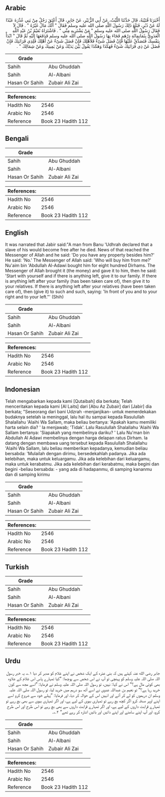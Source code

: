 ## Arabic


<div dir="rtl" lang="ar" style={{fontSize:'larger',backgroundColor:'#f8f9fa',padding:20}}>
أَخْبَرَنَا قُتَيْبَةُ، قَالَ حَدَّثَنَا اللَّيْثُ، عَنْ أَبِي الزُّبَيْرِ، عَنْ جَابِرٍ، قَالَ أَعْتَقَ رَجُلٌ مِنْ بَنِي عُذْرَةَ عَبْدًا لَهُ عَنْ دُبُرٍ، فَبَلَغَ ذَلِكَ رَسُولَ اللَّهِ صلى الله عليه وسلم فَقَالَ ‏"‏ أَلَكَ مَالٌ غَيْرُهُ ‏"‏ ‏.‏ قَالَ لاَ فَقَالَ رَسُولُ اللَّهِ صلى الله عليه وسلم ‏"‏ مَنْ يَشْتَرِيهِ مِنِّي ‏"‏ ‏.‏ فَاشْتَرَاهُ نُعَيْمُ بْنُ عَبْدِ اللَّهِ الْعَدَوِيُّ بِثَمَانِمِائَةِ دِرْهَمٍ فَجَاءَ بِهَا رَسُولُ اللَّهِ صلى الله عليه وسلم فَدَفَعَهَا إِلَيْهِ ثُمَّ قَالَ ‏"‏ ابْدَأْ بِنَفْسِكَ فَتَصَدَّقْ عَلَيْهَا فَإِنْ فَضَلَ شَىْءٌ فَلأَهْلِكَ فَإِنْ فَضَلَ شَىْءٌ عَنْ أَهْلِكَ فَلِذِي قَرَابَتِكَ فَإِنْ فَضَلَ عَنْ ذِي قَرَابَتِكَ شَىْءٌ فَهَكَذَا وَهَكَذَا يَقُولُ بَيْنَ يَدَيْكَ وَعَنْ يَمِينِكَ وَعَنْ شِمَالِكَ ‏"‏ ‏.‏
</div>
<div style={{backgroundColor:'#f8f9fa',padding:20, marginBottom: 10}}><table> <thead> <tr> <th>Grade</th> <th></th> </tr> </thead> <tbody> <tr><td>Sahih</td><td>Abu Ghuddah</td></tr><tr><td>Sahih</td><td>Al-Albani</td></tr><tr><td>Hasan Or Sahih</td><td>Zubair Ali Zai</td></tr></tbody></table><table> <thead> <tr> <th>References:</th> <th></th> </tr> </thead> <tbody><tr><td>Hadith No</td><td>2546</td></tr><tr><td>Arabic No</td><td>2546</td></tr><tr><td>Reference</td><td>Book 23 Hadith 112</td></tr></tbody></table></div>

## Bengali


<div dir="ltr" lang="bn" style={{fontSize:'larger',backgroundColor:'#f8f9fa',padding:20}}>

</div>
<div style={{backgroundColor:'#f8f9fa',padding:20, marginBottom: 10}}><table> <thead> <tr> <th>Grade</th> <th></th> </tr> </thead> <tbody> <tr><td>Sahih</td><td>Abu Ghuddah</td></tr><tr><td>Sahih</td><td>Al-Albani</td></tr><tr><td>Hasan Or Sahih</td><td>Zubair Ali Zai</td></tr></tbody></table><table> <thead> <tr> <th>References:</th> <th></th> </tr> </thead> <tbody><tr><td>Hadith No</td><td>2546</td></tr><tr><td>Arabic No</td><td>2546</td></tr><tr><td>Reference</td><td>Book 23 Hadith 112</td></tr></tbody></table></div>

## English


<div dir="ltr" lang="en" style={{fontSize:'larger',backgroundColor:'#f8f9fa',padding:20}}>
It was narrated that Jabir said:"A man from Banu 'Udhrah declared that a slave of his would become free after he died. News of that reached the Messenger of Allah and he said: 'Do you have any property besides him?' He said: 'No.' The Messenger of Allah said: 'Who will buy him from me?' Nu'aim bin 'Abdullah Al-Adawi bought him for eight hundred Dirhams. The Messenger of Allah brought it (the money) and gave it to him, then he said: 'Start with yourself and if there is anything left, give it to our family. If there is anything left after your family (has been taken care of), then give it to your relatives. If there is anything left after your relatives (have been taken care of), then (give it) to such and such, saying: 'In front of you and to your right and to your left."' (Shih)
</div>
<div style={{backgroundColor:'#f8f9fa',padding:20, marginBottom: 10}}><table> <thead> <tr> <th>Grade</th> <th></th> </tr> </thead> <tbody> <tr><td>Sahih</td><td>Abu Ghuddah</td></tr><tr><td>Sahih</td><td>Al-Albani</td></tr><tr><td>Hasan Or Sahih</td><td>Zubair Ali Zai</td></tr></tbody></table><table> <thead> <tr> <th>References:</th> <th></th> </tr> </thead> <tbody><tr><td>Hadith No</td><td>2546</td></tr><tr><td>Arabic No</td><td>2546</td></tr><tr><td>Reference</td><td>Book 23 Hadith 112</td></tr></tbody></table></div>

## Indonesian


<div dir="ltr" lang="id" style={{fontSize:'larger',backgroundColor:'#f8f9fa',padding:20}}>
Telah mengabarkan kepada kami [Qutaibah] dia berkata; Telah menceritakan kepada kami [Al Laits] dari [Abu Az Zubair] dari [Jabir] dia berkata; "Seseorang dari bani Udzrah -menjanjikan- untuk memerdekakan budaknya setelah ia meninggal, lalu hal itu sampai kepada Rasulullah Shalallahu 'Alaihi Wa Sallam, maka beliau bertanya: 'Apakah kamu memiliki harta selain dia? ' Ia menjawab; 'Tidak'. Lalu Rasulullah Shalallahu 'Alaihi Wa Sallam bertanya: 'Siapakah yang membelinya dariku? ' Lalu Nu'man bin Abdullah Al Adawi membelinya dengan harga delapan ratus Dirham. Ia datang dengan membawa uang tersebut kepada Rasulullah Shalallahu 'Alaihi Wa Sallam, lalu beliau memberikan kepadanya, kemudian beliau bersabda: 'Mulailah dengan dirimu, bersedekahlah padanya. Jika ada kelebihan, maka untuk keluargamu. Jika ada kelebihan dari keluargamu, maka untuk kerabatmu. Jika ada kelebihan dari kerabatmu, maka begini dan begini -beliau bersabda: - yang ada di hadapanmu, di samping kananmu dan di samping kirimu
</div>
<div style={{backgroundColor:'#f8f9fa',padding:20, marginBottom: 10}}><table> <thead> <tr> <th>Grade</th> <th></th> </tr> </thead> <tbody> <tr><td>Sahih</td><td>Abu Ghuddah</td></tr><tr><td>Sahih</td><td>Al-Albani</td></tr><tr><td>Hasan Or Sahih</td><td>Zubair Ali Zai</td></tr></tbody></table><table> <thead> <tr> <th>References:</th> <th></th> </tr> </thead> <tbody><tr><td>Hadith No</td><td>2546</td></tr><tr><td>Arabic No</td><td>2546</td></tr><tr><td>Reference</td><td>Book 23 Hadith 112</td></tr></tbody></table></div>

## Turkish


<div dir="ltr" lang="tr" style={{fontSize:'larger',backgroundColor:'#f8f9fa',padding:20}}>

</div>
<div style={{backgroundColor:'#f8f9fa',padding:20, marginBottom: 10}}><table> <thead> <tr> <th>Grade</th> <th></th> </tr> </thead> <tbody> <tr><td>Sahih</td><td>Abu Ghuddah</td></tr><tr><td>Sahih</td><td>Al-Albani</td></tr><tr><td>Hasan Or Sahih</td><td>Zubair Ali Zai</td></tr></tbody></table><table> <thead> <tr> <th>References:</th> <th></th> </tr> </thead> <tbody><tr><td>Hadith No</td><td>2546</td></tr><tr><td>Arabic No</td><td>2546</td></tr><tr><td>Reference</td><td>Book 23 Hadith 112</td></tr></tbody></table></div>

## Urdu


<div dir="rtl" lang="ur" style={{fontSize:'larger',backgroundColor:'#f8f9fa',padding:20}}>
جابر رضی الله عنہ کہتے ہیں کہ بنی عذرہ کے ایک شخص نے اپنے غلام کو مدبر کر دیا ۱؎، یہ خبر رسول اللہ صلی اللہ علیہ وسلم کو پہنچی تو آپ نے اس شخص سے پوچھا: ”کیا تمہارے پاس اس غلام کے علاوہ بھی کوئی مال ہے؟“ اس نے کہا: نہیں، تو رسول اللہ صلی اللہ علیہ وسلم نے فرمایا: ”اسے مجھ سے کون خرید رہا ہے؟“ تو نعیم بن عبداللہ عدوی نے اسے آٹھ سو درہم میں خرید لیا، تو رسول اللہ صلی اللہ علیہ وسلم ان درہموں کو لے کر آئے اور انہیں اس کے حوالہ کر دیا، اور فرمایا: ”پہلے خود سے شروع کرو اسے اپنے اوپر صدقہ کرو اگر کچھ بچ رہے تو تمہاری بیوی کے لیے ہے، اور اگر تمہاری بیوی سے بھی بچ رہے تو تمہارے قرابت داروں کے لیے ہے، اور اگر تمہارے قرابت داروں سے بھی بچ رہے تو اس طرح اور اس طرح کرو، اور آپ اپنے سامنے اور اپنے دائیں اور بائیں اشارہ کر رہے تھے“ ۲؎۔
</div>
<div style={{backgroundColor:'#f8f9fa',padding:20, marginBottom: 10}}><table> <thead> <tr> <th>Grade</th> <th></th> </tr> </thead> <tbody> <tr><td>Sahih</td><td>Abu Ghuddah</td></tr><tr><td>Sahih</td><td>Al-Albani</td></tr><tr><td>Hasan Or Sahih</td><td>Zubair Ali Zai</td></tr></tbody></table><table> <thead> <tr> <th>References:</th> <th></th> </tr> </thead> <tbody><tr><td>Hadith No</td><td>2546</td></tr><tr><td>Arabic No</td><td>2546</td></tr><tr><td>Reference</td><td>Book 23 Hadith 112</td></tr></tbody></table></div>